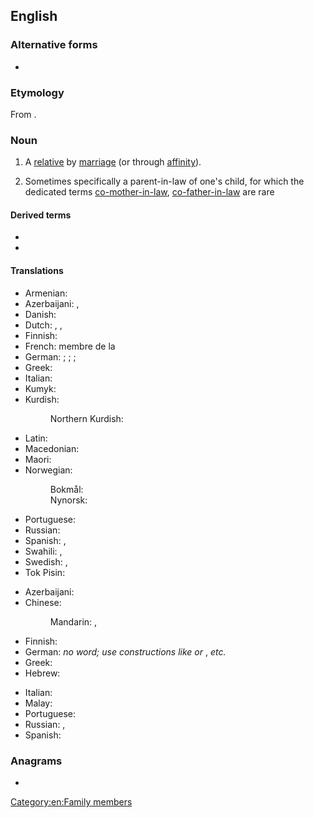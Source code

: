 {{also|inlaw|-in-law}}
==English==

===Alternative forms===
* {{alter|en|inlaw}}

===Etymology===
From {{m|en|-in-law}}.

===Noun===
{{en-noun|head=[[in]]-[[law]]}}

# {{lb|en|often|in the plural}} A [[relative]] by [[marriage]] (or through [[affinity]]).
#: {{syn|en|affine}}
# Sometimes specifically a parent-in-law of one's child, for which the dedicated terms [[co-mother-in-law]], [[co-father-in-law]] are rare

====Derived terms====
* {{l|en|co-in-law}}
* {{l|en|-in-law}}

====Translations====
{{trans-top|relative by marriage}}
* Armenian: {{t+|hy|խնամի}}
* Azerbaijani: {{t+|az|qayın}}, {{t+|az|quda}}
* Danish: {{q|in-laws}} {{t|da|svigerfamilie|c}}
* Dutch: {{t|nl|[[aangetrouwd]] [[familielid]]}}, {{t+|nl|schoonfamilie|p}}, {{t+|nl|aanverwant}}
* Finnish: {{t|fi|[[puoliso|puolison]] [[sukulainen]]}}
* French: membre de la {{t+|fr|belle-famille|f}}
* German: {{t|de|[[angeheiratet]]er [[Verwandter]]}}; {{l|de|Anverwandter}}; {{q|collective, informal}} {{l|de|Schwiegerfamilie}}; {{q|loosely}} {{l|de|Schwager}}
* Greek: {{qualifier|plural}} {{t+|el|πεθερικά|n-p}}
* Italian: {{t|it|parente acquisito|m}}
* Kumyk: {{t|kum|къайын}}
* Kurdish:
*: Northern Kurdish: {{t|kmr|хнами}}
{{trans-mid}}
* Latin: {{t-check|la|[[politicus]] [[relativus]]|m}}
* Macedonian: {{t|mk|сват|m}}
* Maori: {{t|mi|kaireperepe}}
* Norwegian:
*: Bokmål: {{q|in-laws}} {{t+|nb|svigerfamilie|m}}
*: Nynorsk: {{q|in-laws}} {{t|nn|svigerfamilie|m}}
* Portuguese: {{t+|pt|afim|m|f}}
* Russian: {{t|ru|[[родня́]] ([[с|со]] [[сторона|стороны́]] [[муж|му́жа]]/[[жена|жены́]])|f}}
* Spanish: {{t|es|[[relativo]] ([[político]])|m}}, {{t|es|familia política|f}}
* Swahili: {{t+|sw|shemeji}}, {{t+|sw|mkwe}}
* Swedish: {{t|sv|släkting genom giftermål}}, {{t+|sv|ingift}}
* Tok Pisin: {{t|tpi|tambu}}
{{trans-bottom}}

{{trans-top|parent-in-law of one's child}}
* Azerbaijani: {{t+|az|quda}}
* Chinese:
*: Mandarin: {{t+|cmn|親家|sc=Hani}}, {{t+|cmn|亲家|tr=qìngjiā, qīngjiā|sc=Hani}}
* Finnish: {{t|fi|[[lapsen]] [[appivanhempi]]}}
* German: ''no word; use constructions like'' {{l|de|[[Mutter]] [[meines]] [[Schwiegersohns]]}} ''or'' {{l|de|[[Schwiegermutter]] [[meiner]] [[Tochter]]}}, ''etc.''
* Greek: {{t+|el|συμπέθερος|m}}
* Hebrew: {{t|he|מחותן|tr=mekhutan}}
{{trans-mid}}
* Italian: {{t+|it|consuocero}}
* Malay: {{t|ms|besan}}
* Portuguese: {{t+|pt|consogro}}
* Russian: {{t+|ru|сват|m}}, {{t+|ru|сва́тья|f}} {{qualifier|colloquial}}
* Spanish: {{t+|es|consuegro}}
{{trans-bottom}}

{{trans-see|father-in-law}}

{{trans-see|mother-in-law}}

===Anagrams===
* {{anagrams|en|a=ailnw|Alwin|Wanli|Wilna|winal}}

[[Category:en:Family members]]